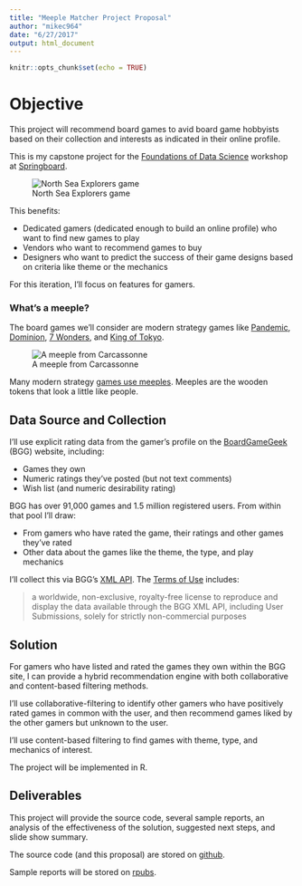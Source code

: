 ```yaml
---
title: "Meeple Matcher Project Proposal"
author: "mikec964"
date: "6/27/2017"
output: html_document
---
```


```r
knitr::opts_chunk$set(echo = TRUE)
```

# Objective
This project will recommend board games to avid board game hobbyists based on their collection and interests as indicated in their online profile.

This is my capstone project for the [Foundations of Data Science](https://www.springboard.com/workshops/data-science/) workshop at [Springboard](https://www.springboard.com).

![North Sea Explorers game](images/game_north_sea_raiders.jpg)

This benefits:

* Dedicated gamers (dedicated enough to build an online profile) who want to find new games to play
* Vendors who want to recommend games to buy
* Designers who want to predict the success of their game designs based on criteria like theme or the mechanics

For this iteration, I'll focus on features for gamers.

### What's a meeple?
The board games we'll consider are modern strategy games like [Pandemic](https://boardgamegeek.com/boardgame/30549/pandemic), [Dominion](https://boardgamegeek.com/boardgame/36218/dominion), [7 Wonders](https://boardgamegeek.com/boardgame/68448/7-wonders), and [King of Tokyo](https://boardgamegeek.com/boardgame/70323/king-tokyo).

![A meeple from Carcassonne](images/game_carcassonne.jpg)

Many modern strategy [games use meeples](https://boardgamegeek.com/geeklist/51968/games-featuring-meeple). Meeples are the wooden tokens that look a little like people.


## Data Source and Collection
I'll use explicit rating data from the gamer's profile on the [BoardGameGeek](https://www.boardgamegeek.com) (BGG) website, including:

* Games they own
* Numeric ratings they've posted (but not text comments)
* Wish list (and numeric desirability rating)

BGG has over 91,000 games and 1.5 million registered users. From within that pool I'll draw:

* From gamers who have rated the game, their ratings and other games they've rated
* Other data about the games like the theme, the type, and play mechanics

I'll collect this via BGG's [XML API](https://boardgamegeek.com/wiki/page/BGG_XML_API2). The [Terms of Use](https://boardgamegeek.com/wiki/page/XML_API_Terms_of_Use#) includes:

  >a worldwide, non-exclusive, royalty-free license to reproduce and display the data available through the BGG XML API, including User Submissions, solely for strictly non-commercial purposes 


## Solution
For gamers who have listed and rated the games they own within the BGG site, I can provide a hybrid recommendation engine with both collaborative and content-based filtering methods.

I'll use collaborative-filtering to identify other gamers who have positively rated games in common with the user, and then recommend games liked by the other gamers but unknown to the user.

I'll use content-based filtering to find games with theme, type, and mechanics of interest.

The project will be implemented in R.

## Deliverables
This project will provide the source code, several sample reports, an analysis of the effectiveness of the solution, suggested next steps, and slide show summary.

The source code (and this proposal) are stored on [github](https://github.com/mikec964/meeple-matcher).

Sample reports will be stored on [rpubs](http://rpubs.com/mike3d0g).

